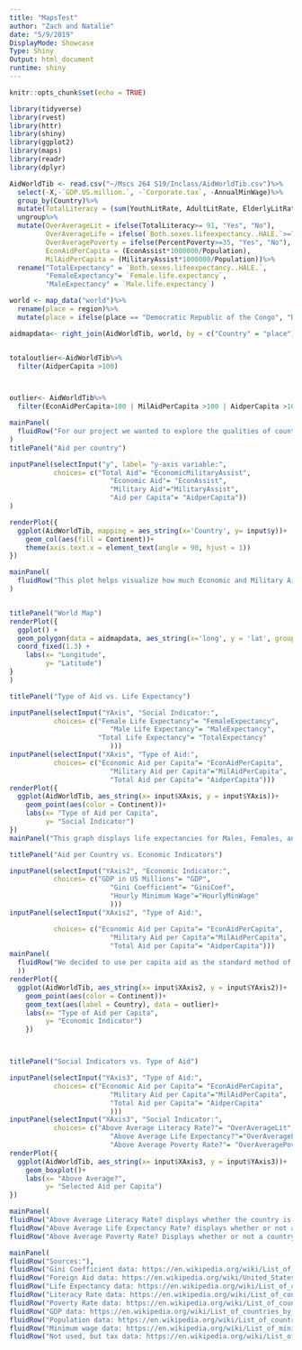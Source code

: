 ```yaml
---
title: "MapsTest"
author: "Zach and Natalie"
date: "5/9/2019"
DisplayMode: Showcase
Type: Shiny
Output: html_document
runtime: shiny
---
```


```r
knitr::opts_chunk$set(echo = TRUE)
```

```r
library(tidyverse)
library(rvest)
library(httr)
library(shiny)
library(ggplot2)
library(maps)
library(readr)
library(dplyr)
```

```r
AidWorldTib <- read.csv("~/Mscs 264 S19/Inclass/AidWorldTib.csv")%>%
  select(-X,-`GDP.US.million.`, -`Corporate.tax`, -AnnualMinWage)%>%
  group_by(Country)%>%
  mutate(TotalLiteracy = (sum(YouthLitRate, AdultLitRate, ElderlyLitRate, na.rm =TRUE))/3)%>%
  ungroup%>%
  mutate(OverAverageLit = ifelse(TotalLiteracy>= 91, "Yes", "No"),
         OverAverageLife = ifelse(`Both.sexes.lifeexpectancy..HALE.`>=71.5, "Yes", "No"),
         OverAveragePoverty = ifelse(PercentPoverty>=35, "Yes", "No"),
         EconAidPerCapita = (EconAssist*1000000/Population),
         MilAidPerCapita = (MilitaryAssist*1000000/Population))%>%
  rename("TotalExpectancy" = `Both.sexes.lifeexpectancy..HALE.`,
         "FemaleExpectancy"= `Female.life.expectancy`,
         "MaleExpectancy" = `Male.life.expectancy`)

world <- map_data("world")%>% 
  rename(place = region)%>%
  mutate(place = ifelse(place == "Democratic Republic of the Congo", "DRC", place))

aidmapdata<- right_join(AidWorldTib, world, by = c("Country" = "place"))


totaloutlier<-AidWorldTib%>%
  filter(AidperCapita >100)



outlier<- AidWorldTib%>%
  filter(EconAidPerCapita>100 | MilAidPerCapita >100 | AidperCapita >100)


```

```r
mainPanel(
  fluidRow("For our project we wanted to explore the qualities of countries that US foreign aid is provided to. Our main reasoning behind this is that the term 'foreign aid' is often misunderstood and over generalized. While the United States provides a great amount of material aid and personnel aid around the world, we often forget that direct monetary compensation does make up a degree of our comitments as well. Overall, we examined how a vareity of social and economic factors are impacted by the amount of foreign aid the US provided, broken down by total, military, and economic aid. To accomplish this, we used the rvest and httr packages to scrape, and tidyverse, ggplot2, maps, readr, dplyr, and shiny to visualize the data. We pulled all our data off of wikipedia, and have linked the websites below.")
)
titlePanel("Aid per country")

inputPanel(selectInput("y", label= "y-axis variable:",
           choices= c("Total Aid"= "EconomicMilitaryAssist",
                         "Economic Aid"= "EconAssist",
                         "Military Aid"="MilitaryAssist",
                         "Aid per Capita"= "AidperCapita"))
)

renderPlot({
  ggplot(AidWorldTib, mapping = aes_string(x='Country', y= input$y))+
    geom_col(aes(fill = Continent))+
    theme(axis.text.x = element_text(angle = 90, hjust = 1))
})

mainPanel(
  fluidRow("This plot helps visualize how much Economic and Military Aid countries recieve from the US. It also displays combined military and economic and combine military and economic aid per capita. The bars are colored by contitent to help visualize where US monetary aid goes.")
)


titlePanel("World Map")
renderPlot({
  ggplot() + 
  geom_polygon(data = aidmapdata, aes_string(x='long', y = 'lat', group = 'group', fill = input$y)) + 
  coord_fixed(1.3) +
    labs(x= "Longitude",
         y= "Latitude")
}
)

titlePanel("Type of Aid vs. Life Expectancy")

inputPanel(selectInput("YAxis", "Social Indicator:",
           choices= c("Female Life Expectancy"= "FemaleExpectancy",
                         "Male Life Expectancy"= "MaleExpectancy",
                      "Total Life Expectancy"= "TotalExpectancy"
                         )))
inputPanel(selectInput("XAxis", "Type of Aid:",
           choices= c("Economic Aid per Capita"= "EconAidPerCapita",
                         "Military Aid per Capita"="MilAidPerCapita",
                         "Total Aid per Capita"= "AidperCapita")))
renderPlot({
  ggplot(AidWorldTib, aes_string(x= input$XAxis, y = input$YAxis))+
    geom_point(aes(color = Continent))+
    labs(x= "Type of Aid per Capita",
         y= "Social Indicator")
})
mainPanel("This graph displays life expectancies for Males, Females, and both genders when considering the different aids per capita. We were interesed in looking at life expectancy and aid to see if there was a relationship with how much aid countries recieve and their life expectancy.")

titlePanel("Aid per Country vs. Economic Indicators")

inputPanel(selectInput("YAxis2", "Economic Indicator:",
           choices= c("GDP in US Millions"= "GDP",
                         "Gini Coefficient"= "GiniCoef",
                         "Hourly Minimum Wage"="HourlyMinWage"
                         )))
inputPanel(selectInput("XAxis2", "Type of Aid:",

           choices= c("Economic Aid per Capita"= "EconAidPerCapita",
                         "Military Aid per Capita"="MilAidPerCapita",
                         "Total Aid per Capita"= "AidperCapita")))
mainPanel(
  fluidRow("We decided to use per capita aid as the standard method of looking at foreign aid. Our primary motivation for was the standard economic practice to measure certain monetary indicators per capita, as it allows comparison among countries. Beyond that it allows us to get a better idea of the scope of the impact the aid is having in the country." 
  ))
renderPlot({
  ggplot(AidWorldTib, aes_string(x= input$XAxis2, y = input$YAxis2))+
    geom_point(aes(color = Continent))+
    geom_text(aes(label = Country), data = outlier)+
    labs(x= "Type of Aid per Capita",
         y= "Economic Indicator")
    })



titlePanel("Social Indicators vs. Type of Aid")

inputPanel(selectInput("YAxis3", "Type of Aid:",
           choices= c("Economic Aid per Capita"= "EconAidPerCapita",
                         "Military Aid per Capita"="MilAidPerCapita",
                         "Total Aid per Capita"= "AidperCapita"
                         )))
inputPanel(selectInput("XAxis3", "Social Indicator:",
           choices= c("Above Average Literacy Rate?"= "OverAverageLit",
                         "Above Average Life Expectancy?"="OverAverageLife",
                         "Above Average Poverty Rate?"= "OverAveragePoverty")))
renderPlot({
  ggplot(AidWorldTib, aes_string(x= input$XAxis3, y = input$YAxis3))+
    geom_boxplot()+
    labs(x= "Above Average?",
         y= "Selected Aid per Capita")
})

mainPanel(
fluidRow("Above Average Literacy Rate? displays whether the country is above or below the global literacy rate, which is 91%."), 
fluidRow("Above Average Life Expectancy Rate? displays whether or not a country is above the global average of the life expectancy rate, which is 71.5 years. Out of all the contries that recieve funding, only one country, Isreal, is above the life expectancy rate and they only recieve Military Aid, not Economic Aid."),
fluidRow("Above Average Poverty Rate? Displays whether or not a country is above the global poverty average, which is 35%"))

mainPanel(
fluidRow("Sources:"),
fluidRow("Gini Coefficient data: https://en.wikipedia.org/wiki/List_of_countries_by_income_equality "),
fluidRow("Foreign Aid data: https://en.wikipedia.org/wiki/United_States_foreign_aid"),
fluidRow("Life Expectancy data: https://en.wikipedia.org/wiki/List_of_countries_by_life_expectancy"),
fluidRow("Literacy Rate data: https://en.wikipedia.org/wiki/List_of_countries_by_literacy_rate"),
fluidRow("Poverty Rate data: https://en.wikipedia.org/wiki/List_of_countries_by_percentage_of_population_living_in_poverty"),
fluidRow("GDP data: https://en.wikipedia.org/wiki/List_of_countries_by_GDP_(nominal)"),
fluidRow("Population data: https://en.wikipedia.org/wiki/List_of_countries_by_population_(United_Nations)"),
fluidRow("Minimum wage data: https://en.wikipedia.org/wiki/List_of_minimum_wages_by_country"),
fluidRow("Not used, but tax data: https://en.wikipedia.org/wiki/List_of_countries_by_tax_rates"))


```

